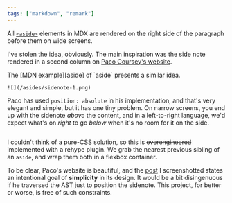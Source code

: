 ```yaml
---
tags: ["markdown", "remark"]
---
```


All [`<aside>`][aside] elements in MDX are rendered on the right side of the
paragraph before them on wide screens.

[aside]: https://developer.mozilla.org/en-US/docs/Web/HTML/Element/aside

I've stolen the idea, obviously. The main inspiration was the side note rendered
in a second column on [Paco Coursey's website][paco].

<aside>The [MDN example][aside] of `aside` presents a similar idea.</aside>

[paco]: https://paco.me/writing/redesign-2021

```![](/asides/sidenote-1.png)```

Paco has used `position: absolute` in his implementation, and that's very
elegant and simple, but it has one tiny problem. On narrow screens, you end up
with the sidenote _above_ the content, and in a left-to-right language, we'd
expect what's on _right_ to go _below_ when it's no room for it on the side.

```![](/asides/sidenote-2.png)
```
I couldn't think of a pure-CSS solution, so this is ~~overengineered~~
implemented with a rehype plugin. We grab the nearest previous sibling of an
`aside`, and wrap them both in a flexbox container.

<style>{`
  /* tiny tweak to ensure screenshotted text is not mistaken with written text */
  html:not(.dark) img {
    border: 1px solid rgb(229 229 229);
  }
`}</style>

To be clear, Paco's website is beautiful, and the [post][paco] I screenshotted
states an intentional goal of **simplicity** in its design. It would be a bit
disingenuous if he traversed the AST just to position the sidenote. This
project, for better or worse, is&nbsp;free of such constraints.
